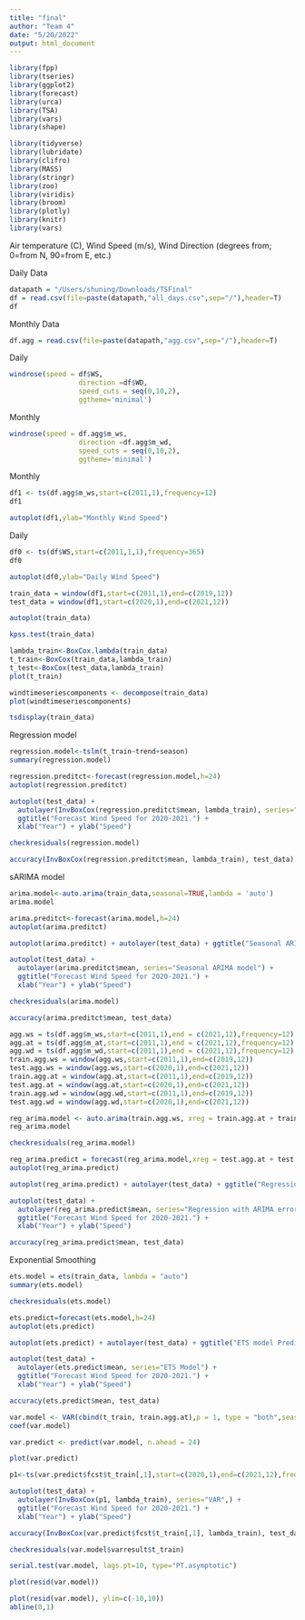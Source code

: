 ```yaml
---
title: "final"
author: "Team 4"
date: "5/20/2022"
output: html_document
---
```


```r
library(fpp)
library(tseries)
library(ggplot2)
library(forecast)
library(urca)
library(TSA)
library(vars)
library(shape)

library(tidyverse)
library(lubridate)
library(clifro)
library(MASS)
library(stringr)
library(zoo)
library(viridis)
library(broom)
library(plotly)
library(knitr)
library(vars)
```

Air temperature (C), Wind Speed (m/s), Wind Direction (degrees from; 0=from N, 90=from E, etc.)

Daily Data
```r
datapath = "/Users/shuning/Downloads/TSFinal"
df = read.csv(file=paste(datapath,"all_days.csv",sep="/"),header=T)
df
```
Monthly Data
```r
df.agg = read.csv(file=paste(datapath,"agg.csv",sep="/"),header=T)
```

Daily
```r
windrose(speed = df$WS,
                 direction =df$WD,
                 speed_cuts = seq(0,10,2),
                 ggtheme='minimal')
```
Monthly
```r
windrose(speed = df.agg$m_ws,
                 direction =df.agg$m_wd,
                 speed_cuts = seq(0,10,2),
                 ggtheme='minimal')
```

Monthly
```r
df1 <- ts(df.agg$m_ws,start=c(2011,1),frequency=12)
df1
```

```r
autoplot(df1,ylab="Monthly Wind Speed")
```

Daily
```r
df0 <- ts(df$WS,start=c(2011,1,1),frequency=365)
df0
```

```r
autoplot(df0,ylab="Daily Wind Speed")
```

```r
train_data = window(df1,start=c(2011,1),end=c(2019,12))
test_data = window(df1,start=c(2020,1),end=c(2021,12))
```

```r
autoplot(train_data)
```


```r
kpss.test(train_data)
```



```r
lambda_train<-BoxCox.lambda(train_data)
t_train<-BoxCox(train_data,lambda_train)
t_test<-BoxCox(test_data,lambda_train)
plot(t_train)
```

```r
windtimeseriescomponents <- decompose(train_data)
plot(windtimeseriescomponents)
```


```r
tsdisplay(train_data)
```

Regression model

```r
regression.model<-tslm(t_train~trend+season)
summary(regression.model)
```

```r
regression.preditct<-forecast(regression.model,h=24)
autoplot(regression.preditct)
```

```r
autoplot(test_data) +
  autolayer(InvBoxCox(regression.preditct$mean, lambda_train), series="Regression") +
  ggtitle("Forecast Wind Speed for 2020-2021.") +
  xlab("Year") + ylab("Speed")
```

```r
checkresiduals(regression.model)
```
```r
accuracy(InvBoxCox(regression.preditct$mean, lambda_train), test_data)
```


sARIMA model

```r
arima.model<-auto.arima(train_data,seasonal=TRUE,lambda = 'auto')
arima.model
```

```r
arima.preditct<-forecast(arima.model,h=24)
autoplot(arima.preditct)
```
```r
autoplot(arima.preditct) + autolayer(test_data) + ggtitle("Seasonal ARIMA Model Predict")
```
```r
autoplot(test_data) +
  autolayer(arima.preditct$mean, series="Seasonal ARIMA model") +
  ggtitle("Forecast Wind Speed for 2020-2021.") +
  xlab("Year") + ylab("Speed")
```


```r
checkresiduals(arima.model)
```
```r
accuracy(arima.preditct$mean, test_data)
```


```r
agg.ws = ts(df.agg$m_ws,start=c(2011,1),end = c(2021,12),frequency=12)
agg.at = ts(df.agg$m_at,start=c(2011,1),end = c(2021,12),frequency=12)
agg.wd = ts(df.agg$m_wd,start=c(2011,1),end = c(2021,12),frequency=12)
train.agg.ws = window(agg.ws,start=c(2011,1),end=c(2019,12))
test.agg.ws = window(agg.ws,start=c(2020,1),end=c(2021,12))
train.agg.at = window(agg.at,start=c(2011,1),end=c(2019,12))
test.agg.at = window(agg.at,start=c(2020,1),end=c(2021,12))
train.agg.wd = window(agg.wd,start=c(2011,1),end=c(2019,12))
test.agg.wd = window(agg.wd,start=c(2020,1),end=c(2021,12))
```

```r
reg_arima.model <- auto.arima(train.agg.ws, xreg = train.agg.at + train.agg.wd,lambda = 'auto')
reg_arima.model
```

```r
checkresiduals(reg_arima.model)
```

```r
reg_arima.predict = forecast(reg_arima.model,xreg = test.agg.at + test.agg.wd, h=24)
autoplot(reg_arima.predict)
```

```r
autoplot(reg_arima.predict) + autolayer(test_data) + ggtitle("Regression with ARIMA errors model Predict")
```

```r
autoplot(test_data) +
  autolayer(reg_arima.predict$mean, series="Regression with ARIMA errors") +
  ggtitle("Forecast Wind Speed for 2020-2021.") +
  xlab("Year") + ylab("Speed")
```



```r
accuracy(reg_arima.predict$mean, test_data)
```



Exponential Smoothing
```r
ets.model = ets(train_data, lambda = "auto")
summary(ets.model)
```


```r
checkresiduals(ets.model)
```
```r
ets.predict=forecast(ets.model,h=24)
autoplot(ets.predict)
```

```r
autoplot(ets.predict) + autolayer(test_data) + ggtitle("ETS model Predict")
```

```r
autoplot(test_data) +
  autolayer(ets.predict$mean, series="ETS Model") +
  ggtitle("Forecast Wind Speed for 2020-2021.") +
  xlab("Year") + ylab("Speed")
```

```r
accuracy(ets.predict$mean, test_data)
```

```r
var.model <- VAR(cbind(t_train, train.agg.at),p = 1, type = "both",season="12")
coef(var.model)
```

```r
var.predict <- predict(var.model, n.ahead = 24)
```


```r
plot(var.predict)
```

```r
p1<-ts(var.predict$fcst$t_train[,1],start=c(2020,1),end=c(2021,12),frequency=12)
```

```r
autoplot(test_data) +
  autolayer(InvBoxCox(p1, lambda_train), series="VAR",) +
  ggtitle("Forecast Wind Speed for 2020-2021.") +
  xlab("Year") + ylab("Speed")
```

```r
accuracy(InvBoxCox(var.predict$fcst$t_train[,1], lambda_train), test_data)
```



```r
checkresiduals(var.model$varresult$t_train)
```

```r
serial.test(var.model, lags.pt=10, type="PT.asymptotic")
```

```r
plot(resid(var.model))
```


```r
plot(resid(var.model), ylim=c(-10,10))
abline(0,1)
```



